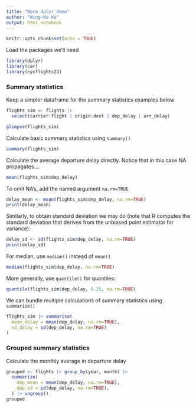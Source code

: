 ```yaml
---
title: "More dplyr demo"
author: "Wing-Ho Ko"
output: html_notebook
---
```


```r
knitr::opts_chunk$set(echo = TRUE)
```

Load the packages we'll need

```r
library(dplyr)
library(car)
library(nycflights23)
```

### Summary statistics

Keep a simpler dataframe for the summary statistics examples below

```r
flights_sim <- flights |> 
  select(carrier:flight | origin:dest | dep_delay | arr_delay)
```

```r
glimpse(flights_sim)
```

Calculate basic summary statistics using `summary()`

```r
summary(flights_sim)
```

Calculate the average departure delay directly. Notice that in this case NA propagates....

```r
mean(flights_sim$dep_delay)
```

To omit NA's, add the named argument `na.rm=TRUE`

```r
delay_mean <- mean(flights_sim$dep_delay, na.rm=TRUE)
print(delay_mean)
```

Similarly, to obtain standard deviation we may do (note that R computes the standard deviation that derives from the unbiased point estimator for variance):

```r
delay_sd <- sd(flights_sim$dep_delay, na.rm=TRUE)
print(delay_sd)
```

For median, use `median()` instead of `mean()`

```r
median(flights_sim$dep_delay, na.rm=TRUE)
```

More generally, use `quantile()` for quantiles:

```r
quantile(flights_sim$dep_delay, 0.25, na.rm=TRUE)
```

We can bundle multiple calculations of summary statistics using `summarize()`

```r
flights_sim |> summarise(
  mean_delay = mean(dep_delay, na.rm=TRUE),
  sd_delay = sd(dep_delay, na.rm=TRUE)
)
```

### Grouped summary statistics

Calculate the monthly average in departure delay

```r
grouped <- flights |> group_by(year, month) |>
  summarize(
    dep_mean = mean(dep_delay, na.rm=TRUE),
    dep_sd = sd(dep_delay, na.rm=TRUE),
  ) |> ungroup()
grouped
```
